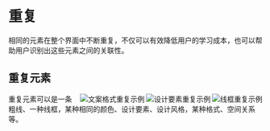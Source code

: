 
<Meta title="设计规范|Ant Design/设计原则/重复" />

# 重复

相同的元素在整个界面中不断重复，不仅可以有效降低用户的学习成本，也可以帮助用户识别出这些元素之间的关联性。

## 重复元素
<img class="preview-img" align="right" alt="线框重复示例" src="https://gw.alipayobjects.com/zos/rmsportal/VkUeJYlTTseLCyUGeXZV.png" />

<img class="preview-img" align="right" alt="设计要素重复示例" src="https://gw.alipayobjects.com/zos/rmsportal/HXvcTaEbEWWFaQbiEpLg.png" />

<img class="preview-img" align="right" alt="文案格式重复示例" src="https://gw.alipayobjects.com/zos/rmsportal/DYDGrgkbdFEbcVRuJcjH.png" />

重复元素可以是一条粗线、一种线框，某种相同的颜色、设计要素、设计风格，某种格式、空间关系等。
